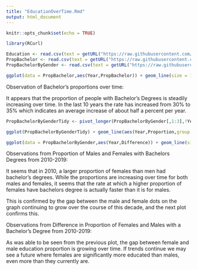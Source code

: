 ```yaml
---
title: "EducationOverTime.Rmd"
output: html_document
---
```


```r
knitr::opts_chunk$set(echo = TRUE)
```

```r
library(RCurl)
```

```r
Education <- read.csv(text = getURL("https://raw.githubusercontent.com/tracy3057/STAT5702_NYC_Employment_Analysis/main/DataPreprocessing/Data/education/Education.csv"))
PropBachelor <- read.csv(text = getURL("https://raw.githubusercontent.com/tracy3057/STAT5702_NYC_Employment_Analysis/main/DataPreprocessing/Data/education/PropBachelor.csv"))
PropBachelorByGender <- read.csv(text = getURL("https://raw.githubusercontent.com/tracy3057/STAT5702_NYC_Employment_Analysis/main/DataPreprocessing/Data/education/PropBachelorByGender.csv"))
```

```r
ggplot(data = PropBachelor,aes(Year,PropBachelor)) + geom_line(size = 1, col = 'black') + xlab('Year') + ylab('Proportion With Bachelors Degree') + scale_x_continuous(breaks = seq(2010,2019)) + geom_point(size = 2.5, col = 'royalblue3') + ylim(0,.5)
```
Observation of Bachelor's proportions over time:

It appears that the proportion of people with Bachelor's Degrees is steadily increasing over time. In the last 10 years the rate has increased from 30% to 35% which indicates an average increase of about half a percent per year.

```r
PropBachelorByGenderTidy <- pivot_longer(PropBachelorByGender[,1:3],!Year,names_to = 'Gender',values_to = 'Proportion')

ggplot(PropBachelorByGenderTidy) + geom_line(aes(Year,Proportion,group = Gender, color = Gender), size = 1) + geom_point(aes(Year,Proportion,group = Gender, color = Gender), size = 5) + xlab('Year') + ylab('Proportion With Bachelors Degree') + scale_x_continuous(breaks = seq(2010,2019)) + ylim(0,.5)

ggplot(data = PropBachelorByGender,aes(Year,Difference)) + geom_line(size = 1, col = 'black') + xlab('Year') + ylab('Difference between Male and Female with Bachelors') + scale_x_continuous(breaks = seq(2010,2019)) + geom_point(size = 2.5, col = 'royalblue3') + ylim(0,.1)
```
Observations from Proportion of Males and Females with Bachelors Degrees from 2010-2019:

It seems that in 2010, a larger proportion of females than men had bachelor's degrees. While the proportions are increasing over time for both males and females, it seems that the rate at which a higher proportion of females have bachelors degree is actually faster than it is for males. 

This is confirmed by the gap between the male and female dots on the graph continuing to grow over the course of this decade, and the next plot confirms this.

Observations from Difference in Proportion of Females and Males with a Bachelor's Degree from 2010-2019:

As was able to be seen from the previous plot, the gap between female and male education proportion is growing over time. If trends continue we may see a future where females are significantly more educated than males, even more than they currently are.
